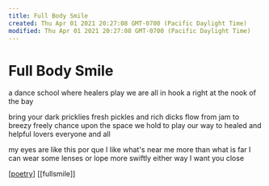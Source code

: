 ```yaml
---
title: Full Body Smile
created: Thu Apr 01 2021 20:27:08 GMT-0700 (Pacific Daylight Time)
modified: Thu Apr 01 2021 20:27:08 GMT-0700 (Pacific Daylight Time)
---
```


# Full Body Smile

a dance school
where healers play
we are all in
hook a right
at the nook
of the bay

bring your dark pricklies
fresh pickles and rich dicks
flow from jam to breezy
freely chance upon
the space we hold
to play our way
to healed and helpful
lovers everyone and all

my eyes are like this
por que
I like what's near me
more than what is far
I can wear some lenses
or lope more swiftly
either way
I want you close

[[poetry]] [[fullsmile]]

[//begin]: # "Autogenerated link references for markdown compatibility"
[poetry]: ../forget/poetry "Poetry"
[//end]: # "Autogenerated link references"